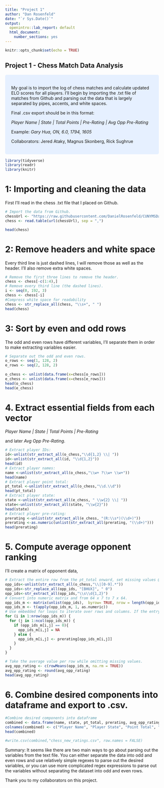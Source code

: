 ```yaml
---
title: "Project 1"
author: "Dan Rosenfeld"
date: "`r Sys.Date()`"
output: 
  openintro::lab_report: default
  html_document:
    number_sections: yes
---
```


```r
knitr::opts_chunk$set(echo = TRUE)
```
## Project 1 - Chess Match Data Analysis

<style>
div.blue { background-color:#e6f0ff; border-radius: 5px; padding: 20px;}
</style>
<div class = "blue">

My goal is to import the log of chess matches and calculate updated ELO scores for all players. I'll begin by importing the .txt file of matches from Github and parsing out the data that is largely separated by pipes, accents, and white spaces.

Final .csv export should be in this format:

*Player Name | State | Total Points | Pre-Rating | Avg Opp Pre-Rating*

Example: *Gary Hua, ON, 6.0, 1794, 1605*

Collaborators: Jered Ataky, Magnus Skonberg, Rick Sughrue

</div> \hfill\break
```r
library(tidyverse)
library(readr)
library(knitr)
```
# 1: Importing and cleaning the data


First I'll read in the chess .txt file that I placed on Github.
```r
# Import the data from Github.
chessUrl <- "https://raw.githubusercontent.com/DanielRosenfeld/CUNYMSDataScience/master/Chess"
chess <- read.table(url(chessUrl), sep = ",")

head(chess)
```

# 2: Remove headers and white space

Every third line is just dashed lines, I will remove those as well as the header. I'll also remove extra white spaces.
```r
# Remove the first three lines to remove the header.
chess <- chess[-c(1:4),]
# Remove every third line (the dashed lines).
i <- seq(0, 192, 3)
chess <- chess[-i]
#Compress white space for readability
chess <- str_replace_all(chess, "\\s+", " ")
head(chess)
```


# 3: Sort by even and odd rows

The odd and even rows have different variables, I'll separate them in order to make extracting variables easier.

```r
# Separate out the odd and even rows.
o_rows <- seq(1, 128, 2)
e_rows <- seq(2, 128, 2)
  
o_chess <- unlist(data.frame(x=chess[o_rows]))
e_chess <- unlist(data.frame(x=chess[e_rows]))
head(o_chess)
head(e_chess)
```



# 4. Extract essential fields from each vector

*Player Name | State | Total Points | Pre-Rating*

and later *Avg Opp Pre-Rating*.

```r
# Extract player IDs: 
id<-unlist(str_extract_all(o_chess,"\\d{1,2} \\| "))
id<-unlist(str_extract_all(id, "\\d{1,2}"))
head(id)
# Extract player names:
name <-unlist(str_extract_all(o_chess,"\\w+ ?\\w+ \\w+"))
head(name)
# Extract player point total:
pt_total <-unlist(str_extract_all(o_chess,"\\d.\\d"))
head(pt_total)
# Extract player state:
state <-unlist(str_extract_all(e_chess, " \\w{2} \\| "))
state<-unlist(str_extract_all(state, "\\w{2}"))
head(state)
# Extract player pre-rating:
prerating <-unlist(str_extract_all(e_chess, "(R:\\s*)(\\d+)"))
prerating <-as.numeric(unlist(str_extract_all(prerating, "(\\d+)")))
head(prerating)
```


# 5. Compute average opponent ranking

I'll create a matrix of opponent data,

```r
# Extract the entire row from the pt_total onward, set missing values @ B,H,U and X to be " 0" and then extract digits.
opp_ids<-unlist(str_extract_all(o_chess,"\\|[0-9].*"))
opp_ids<-str_replace_all(opp_ids, "[BHUX]", " 0")
opp_ids<-str_extract_all(opp_ids,"\\s\\d{1,2}")
# Convert into numeric matrix and from 64 x 7 to 7 x 64.
opp_ids_m <- matrix(unlist(opp_ids),  byrow= TRUE, nrow = length(opp_ids))
opp_ids_m <- t(apply(opp_ids_m, 1, as.numeric))
# Use embedded for loops to iterate over rows and columns. If the entry is 0, replace it with NA. Otherwise, replace the id# with its corresponding preratings.
for (i in 1:nrow(opp_ids_m)) {
  for (j in 1:ncol(opp_ids_m)) {
    if (opp_ids_m[i,j] == 0){
      opp_ids_m[i,j] = NA
    } else {
      opp_ids_m[i,j] <- prerating[opp_ids_m[i,j]]
    }
  }
}

# Take the average value per row while omitting missing values.
avg_opp_rating <- c(rowMeans(opp_ids_m, na.rm = TRUE))
avg_opp_rating <- round(avg_opp_rating)
head(avg_opp_rating)
```

# 6. Combine desired components into dataframe and export to .csv.

```r
#Combine desired components into dataframe
combined <- data.frame(name, state, pt_total, prerating, avg_opp_rating)
colnames(combined) <- c("Player Name", "Player State", "Point Total", "Pre Rating", "Avg Opponent Rating")
head(combined)

#write.csv(combined,"chess_new_ratings.csv", row.names = FALSE)
```

Summary: It seems like there are two main ways to go about parsing out the variables from the text file. You can either separate the data into odd and even rows and use relatively simple regexes to parse out the desired variables, or you can use more complicated regex expressions to parse out the variables without separating the dataset into odd and even rows.

Thank you to my collaborators on this project.
